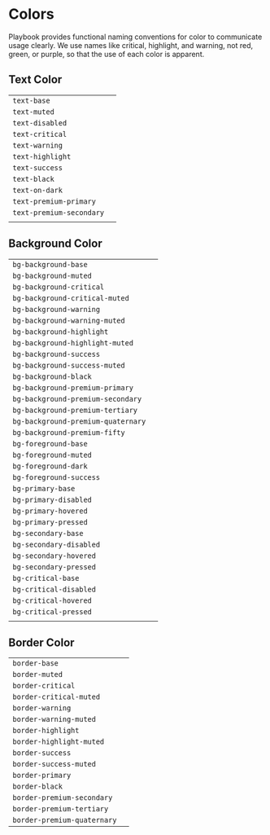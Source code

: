 

<Meta title="CSS Utilities/Colors" />

# Colors

Playbook provides functional naming conventions for color to communicate usage clearly. We use names like critical, highlight, and warning, not red, green, or purple, so that the use of each color is apparent.

## Text Color

|                          |                                             |
| ------------------------ | ------------------------------------------- |
| `text-base`              | <TextColor name="text-base" />              |
| `text-muted`             | <TextColor name="text-muted" />             |
| `text-disabled`          | <TextColor name="text-disabled" />          |
| `text-critical`          | <TextColor name="text-critical" />          |
| `text-warning`           | <TextColor name="text-warning" />           |
| `text-highlight`         | <TextColor name="text-highlight" />         |
| `text-success`           | <TextColor name="text-success" />           |
| `text-black`             | <TextColor name="text-black" />             |
| `text-on-dark`           | <TextColor name="text-on-dark" dark />      |
| `text-premium-primary`   | <TextColor name="text-premium-primary" />   |
| `text-premium-secondary` | <TextColor name="text-premium-secondary" /> |
|                          |                                             |

## Background Color

|                                    |                                                     |
| ---------------------------------- | --------------------------------------------------- |
| `bg-background-base`               | <BgColor name="bg-background-base" />               |
| `bg-background-muted`              | <BgColor name="bg-background-muted" />              |
| `bg-background-critical`           | <BgColor name="bg-background-critical" />           |
| `bg-background-critical-muted`     | <BgColor name="bg-background-critical-muted" />     |
| `bg-background-warning`            | <BgColor name="bg-background-warning" />            |
| `bg-background-warning-muted`      | <BgColor name="bg-background-warning-muted" />      |
| `bg-background-highlight`          | <BgColor name="bg-background-highlight" />          |
| `bg-background-highlight-muted`    | <BgColor name="bg-background-highlight-muted" />    |
| `bg-background-success`            | <BgColor name="bg-background-success" />            |
| `bg-background-success-muted`      | <BgColor name="bg-background-success-muted" />      |
| `bg-background-black`              | <BgColor name="bg-background-black" />              |
| `bg-background-premium-primary`    | <BgColor name="bg-background-premium-primary" />    |
| `bg-background-premium-secondary`  | <BgColor name="bg-background-premium-secondary" />  |
| `bg-background-premium-tertiary`   | <BgColor name="bg-background-premium-tertiary" />   |
| `bg-background-premium-quaternary` | <BgColor name="bg-background-premium-quaternary" /> |
| `bg-background-premium-fifty`      | <BgColor name="bg-background-premium-fifty" />      |
| `bg-foreground-base`               | <BgColor name="bg-foreground-base" />               |
| `bg-foreground-muted`              | <BgColor name="bg-foreground-muted" />              |
| `bg-foreground-dark`               | <BgColor name="bg-foreground-dark" />               |
| `bg-foreground-success`            | <BgColor name="bg-foreground-success" />            |
| `bg-primary-base`                  | <BgColor name="bg-primary-base" />                  |
| `bg-primary-disabled`              | <BgColor name="bg-primary-disabled" />              |
| `bg-primary-hovered`               | <BgColor name="bg-primary-hovered" />               |
| `bg-primary-pressed`               | <BgColor name="bg-primary-pressed" />               |
| `bg-secondary-base`                | <BgColor name="bg-secondary-base" />                |
| `bg-secondary-disabled`            | <BgColor name="bg-secondary-disabled" />            |
| `bg-secondary-hovered`             | <BgColor name="bg-secondary-hovered" />             |
| `bg-secondary-pressed`             | <BgColor name="bg-secondary-pressed" />             |
| `bg-critical-base`                 | <BgColor name="bg-critical-base" />                 |
| `bg-critical-disabled`             | <BgColor name="bg-critical-disabled" />             |
| `bg-critical-hovered`              | <BgColor name="bg-critical-hovered" />              |
| `bg-critical-pressed`              | <BgColor name="bg-critical-pressed" />              |
|                                    |                                                     |

## Border Color

|                             |                                                  |
| --------------------------- | ------------------------------------------------ |
| `border-base`               | <BorderColor name="border-base" />               |
| `border-muted`              | <BorderColor name="border-muted" />              |
| `border-critical`           | <BorderColor name="border-critical" />           |
| `border-critical-muted`     | <BorderColor name="border-critical-muted" />     |
| `border-warning`            | <BorderColor name="border-warning" />            |
| `border-warning-muted`      | <BorderColor name="border-warning-muted" />      |
| `border-highlight`          | <BorderColor name="border-highlight" />          |
| `border-highlight-muted`    | <BorderColor name="border-highlight-muted" />    |
| `border-success`            | <BorderColor name="border-success" />            |
| `border-success-muted`      | <BorderColor name="border-success-muted" />      |
| `border-primary`            | <BorderColor name="border-primary" />            |
| `border-black`              | <BorderColor name="border-black" />              |
| `border-premium-secondary`  | <BorderColor name="border-premium-secondary" />  |
| `border-premium-tertiary`   | <BorderColor name="border-premium-tertiary" />   |
| `border-premium-quaternary` | <BorderColor name="border-premium-quaternary" /> |

